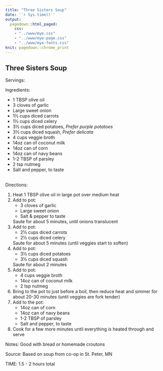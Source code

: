 ```yaml
---
title: "Three Sisters Soup"
date: '`r Sys.time()`'
output: 
  pagedown::html_paged:
    css: 
    - "../www/mye.css"
    - "../www/mye-page.css"
    - "../www/mye-fonts.css"
knit: pagedown::chrome_print
---
```


## Three Sisters Soup

<span class="mh">Servings:</span> 
<br>

<span class="mh">Ingredients:</span>  
<div class="my2cols">
<ul>
  <li>1 TBSP olive oil</li>
  <li>3 cloves of garlic</li>
  <li>Large sweet onion</li>
  <li>1&frac12; cups diced carrots</li>
  <li>1&frac12; cups diced celery</li>
  <li>3&frac12; cups diced potatoes, <i>Prefer purple potatoes</i></li>
  <li>3&frac12; cups diced squash, <i>Prefer delicata</i></li>
  <li>4 cups veggie broth</li>
  <li>14oz can of coconut milk</li>
  <li>14oz can of corn</li>
  <li>14oz can of navy beans</li>
  <li>1-2 TBSP of parsley</li>
  <li>2 tsp nutmeg</li>
  <li>Salt and pepper, to taste</li>
</ul>
</div>
<br>
<span class="mh">Directions:</span> 
<div class="my2cols">
<ol>
  <li>Heat 1 TBSP olive oil in large pot over medium heat</li>
  <li>Add to pot:
    <ul>
      <li>3 cloves of garlic</li>
      <li>Large sweet onion</li>
      <li> Salt & pepper to taste </li> 
    </ul>Saute for about 5 minutes, until onions translucent
  </li>
  <li>Add to pot:
    <ul>
      <li>2&frac12; cups diced carrots</li>
      <li>2&frac12; cups diced celery</li>
    </ul>Saute for about 5 minutes (until veggies start to soften) 
  </li>
  <li>Add to pot:
    <ul>
      <li>3&frac12; cups diced potatoes</li>
      <li>3&frac12; cups diced squash</li>
    </ul>Saute for about 2 minutes
  </li>
  <li>Add to pot:
    <ul>
      <li>4 cups veggie broth</li>
      <li>14oz can of coconut milk</li>
      <li>2 tsp nutmeg</li>
    </ul>
  </li>
  <li>Bring to the pot to just before a boil, then reduce heat and simmer for about 20-30 minutes (until veggies are fork tender)</li>
  <li>Add to the pot:
    <ul>
      <li>14oz can of corn</li>
      <li>14oz can of navy beans</li>
      <li>1-2 TBSP of parsley</li>
      <li>Salt and pepper, to taste</li>
    </ul>
  </li>
  <li>Cook for a few more minutes until everything is heated through and serve</li>
</ol>
</div>


<span class="mh">Notes:</span> Good with bread or homemade croutons

<span class="mh">Source:</span> Based on soup from co-op in St. Peter, MN

<span class="mh">TIME:</span> 1.5 - 2 hours total 

